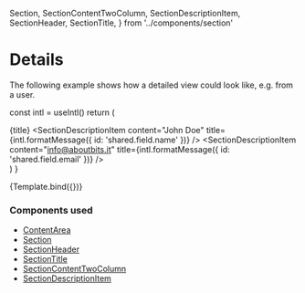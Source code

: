   Section,
  SectionContentTwoColumn,
  SectionDescriptionItem,
  SectionHeader,
  SectionTitle,
} from '../components/section'

<Meta title="Examples/Details" component={DesignSystemProvider} />

# Details

The following example shows how a detailed view could look like, e.g. from a user.

  const intl = useIntl()
  return (
    <DesignSystemProvider theme={useTheme()}>
      <IntlProvider locale="en" messages={enMessages}>
        <ContentArea>
          <Section>
            <SectionHeader>
              <SectionTitle>{title}</SectionTitle>
            </SectionHeader>
            <SectionContentTwoColumn>
              <SectionDescriptionItem
                content="John Doe"
                title={intl.formatMessage({ id: 'shared.field.name' })}
              />
              <SectionDescriptionItem
                content="info@aboutbits.it"
                title={intl.formatMessage({ id: 'shared.field.email' })}
              />
              <SectionDescriptionItem content="admin" title="Role" />
              <SectionDescriptionItem content="active" title="State" />
              <SectionDescriptionItem content="English" title="Language" />
            </SectionContentTwoColumn>
          </Section>
        </ContentArea>
      </IntlProvider>
    </DesignSystemProvider>
  )
}

<Canvas>
  <Story name="Default" args={{ title: 'Detailed user view' }}>
    {Template.bind({})}
  </Story>
</Canvas>

### Components used

- [ContentArea](/docs/components-content-contentarea--default-story)
- [Section](/docs/components-section-section--default-story)
- [SectionHeader](/docs/components-section-SectionHeader--default-story)
- [SectionTitle](/docs/components-section-SectionTitle--default-story)
- [SectionContentTwoColumn](/docs/components-section-SectionContentTwoColumn--default-story)
- [SectionDescriptionItem](/docs/components-section-SectionDescriptionItem--default-story)
